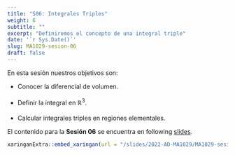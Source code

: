 ```yaml
---
title: "S06: Integrales Triples"
weight: 6
subtitle: ""
excerpt: "Definiremos el concepto de una integral triple"
date: '`r Sys.Date()`'
slug: MA1029-sesion-06
draft: false
---
```


En esta sesión nuestros objetivos son:

 * Conocer la diferencial de volumen. <br/><br/>
 * Definir la integral en $\mathbb{R}^3$. <br/><br/>
 * Calcular integrales triples en regiones elementales.

El contenido para la **Sesión 06** se encuentra en following [slides](/slides/2022-AD-MA1029/MA1029-sesion-06).

```r
xaringanExtra::embed_xaringan(url = "/slides/2022-AD-MA1029/MA1029-sesion-06", ratio = "4:3")
```